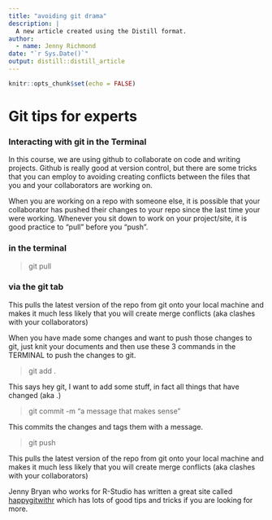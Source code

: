 ```yaml
---
title: "avoiding git drama"
description: |
  A new article created using the Distill format.
author:
  - name: Jenny Richmond
date: "`r Sys.Date()`"
output: distill::distill_article
---
```


```r
knitr::opts_chunk$set(echo = FALSE)
```

# Git tips for experts

### Interacting with git in the Terminal

In this course, we are using github to collaborate on code and writing projects. Github is really good at version control, but there are some tricks that you can employ to avoiding creating conflicts between the files that you and your collaborators are working on. 

When you are working on a repo with someone else, it is possible that your collaborator has pushed their changes to your repo since the last time your were working.  Whenever you sit down to work on your project/site, it is good practice to "pull" before you "push".

### in the terminal

> git pull

### via the git tab

This pulls the latest version of the repo from git onto your local machine and makes it much less likely that you will create merge conflicts (aka clashes with your collaborators)

When you have made some changes and want to push those changes to git, just knit your documents and then use these 3 commands in the TERMINAL to push the changes to git. 


> git add . 

This says hey git, I want to add some stuff, in fact all things that have changed (aka .)

> git commit -m "a message that makes sense"

This commits the changes and tags them with a message. 

> git push




This pulls the latest version of the repo from git onto your local machine and makes it much less likely that you will create merge conflicts (aka clashes with your collaborators)


Jenny Bryan who works for R-Studio has written a great site called [happygitwithr](www.happygitwithr.com) which has lots of good tips and tricks if you are looking for more. 
